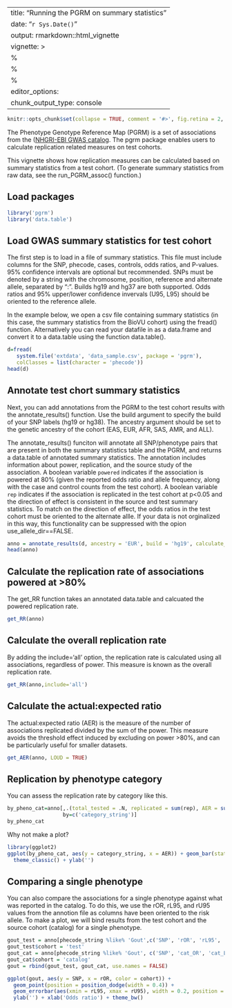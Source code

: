 
---
title: "Running the PGRM on summary statistics"
date: "`r Sys.Date()`"
output: rmarkdown::html_vignette
vignette: >
  %\VignetteIndexEntry{Running the PGRM on summary statistics}
  %\VignetteEncoding{UTF-8}
  %\VignetteEngine{knitr::rmarkdown}
editor_options: 
  chunk_output_type: console
---

```r
knitr::opts_chunk$set(collapse = TRUE, comment = '#>', fig.retina = 2, message = FALSE)
```

The Phenotype Genotype Reference Map (PGRM) is a set of associations from the ([NHGRI-EBI GWAS catalog](https://www.ebi.ac.uk/gwas/). The pgrm package enables users to calculate replication related measures on test cohorts.

This vignette shows how replication measures can be calculated based on summary statistics from a test cohort. (To generate summary statistics from raw data, see the run_PGRM_assoc() function.)

## Load packages

```r
library('pgrm')
library('data.table')
```

## Load GWAS summary statistics for test cohort

The first step is to load in a file of summary statistics. This file must include columns for the SNP, phecode, cases, controls, odds ratios, and P-values. 95% confidence intervals are optional but recommended. SNPs must be denoted by a string with the chromosome, position, reference and alternate allele, separated by ":". Builds hg19 and hg37 are both supported. Odds ratios and 95% upper/lower confidence invervals (U95, L95) should be oriented to the reference allele.

In the example below, we open a csv file containing summary statistics (in this case, the summary statistics from the BioVU cohort) using the fread() function. Alternatively you can read your datafile in as a data.frame and convert it to a data.table using the function data.table().

```r
d=fread(
   system.file('extdata', 'data_sample.csv', package = 'pgrm'),
   colClasses = list(character = 'phecode'))
head(d)
```

## Annotate test chort summary statistics

Next, you can add annotations from the PGRM to the test cohort results with the annotate_results() function. Use the build argument to specify the build of your SNP labels (hg19 or hg38). The ancestry argument should be set to the genetic ancestry of the cohort (EAS, EUR, AFR, SAS, AMR, and ALL).

The annotate_results() funciton will annotate all SNP/phenotype pairs that are present in both the summary statistics table and the PGRM, and returns a data.table of annotated summary statistics. The annotation includes information about power, replication, and the source study of the association. A boolean variable `powered` indicates if the association is powered at 80% (given the reported odds ratio and allele frequency, along with the case and control counts from the test cohort). A boolean variable `rep` indicates if the association is replicated in the test cohort at p<0.05 and the direction of effect is consistent in the source and test summary statistics. To match on the direction of effect, the odds ratios in the test cohort must be oriented to the alternate allle. If your data is not orginalized in this way, this functionality can be suppressed with the opion use_allele_dir==FALSE.

```r
anno = annotate_results(d, ancestry = 'EUR', build = 'hg19', calculate_power = TRUE, LOUD = FALSE)
head(anno)
```

## Calculate the replication rate of associations powered at >80%

The get_RR function takes an annotated data.table and calcuated the powered replication rate.
```r
get_RR(anno)
```
## Calculate the overall replication rate
By adding the include='all' option, the replication rate is calculated using all associations, regardless of power. This measure is known as the overall replication rate.

```r
get_RR(anno,include='all')
```

## Calculate the actual:expected ratio

The actual:expected ratio (AER) is the measure of the number of associations replicated divided by the sum of the power. This measure avoids the threshold effect induced by excluding on power >80%, and can be particularly useful for smaller datasets.

```r
get_AER(anno, LOUD = TRUE)
```

## Replication by phenotype category

You can assess the replication rate by category like this.

```r
by_pheno_cat=anno[,.(total_tested = .N, replicated = sum(rep), AER = sum(rep) / sum(Power)),
                  by=c('category_string')]
by_pheno_cat
```

Why not make a plot?

```r
library(ggplot2)
ggplot(by_pheno_cat, aes(y = category_string, x = AER)) + geom_bar(stat = 'identity') + 
  theme_classic() + ylab('')
```

## Comparing a single phenotype

You can also compare the associations for a single phenotype against what was reported in the catalog. To do this, we use the rOR, rL95, and rU95 values from the annotion file as columns have been oriented to the risk allele. To make a plot, we will bind results from the test cohort and the source cohort (catalog) for a single phenotype.

```r
gout_test = anno[phecode_string %like% 'Gout',c('SNP', 'rOR', 'rL95', 'rU95')]
gout_test$cohort = 'test'
gout_cat = anno[phecode_string %like% 'Gout', c('SNP', 'cat_OR', 'cat_L95', 'cat_U95')]
gout_cat$cohort = 'catalog'
gout = rbind(gout_test, gout_cat, use.names = FALSE)

ggplot(gout, aes(y = SNP, x = rOR, color = cohort)) + 
  geom_point(position = position_dodge(width = 0.4)) + 
  geom_errorbar(aes(xmin = rL95, xmax = rU95), width = 0.2, position = position_dodge(width = 0.4)) + 
  ylab('') + xlab('Odds ratio') + theme_bw()
```
